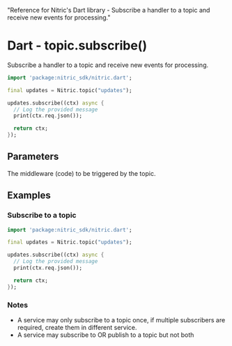   "Reference for Nitric's Dart library - Subscribe a handler to a topic and receive new events for processing."

# Dart - topic.subscribe()

Subscribe a handler to a topic and receive new events for processing.

```dart
import 'package:nitric_sdk/nitric.dart';

final updates = Nitric.topic("updates");

updates.subscribe((ctx) async {
  // Log the provided message
  print(ctx.req.json());

  return ctx;
});
```

## Parameters

<Properties>
  <Property name="handler" required type="MessageHandler">
    The middleware (code) to be triggered by the topic.
  </Property>
</Properties>

## Examples

### Subscribe to a topic

```dart
import 'package:nitric_sdk/nitric.dart';

final updates = Nitric.topic("updates");

updates.subscribe((ctx) async {
  // Log the provided message
  print(ctx.req.json());

  return ctx;
});
```

### Notes

- A service may only subscribe to a topic once, if multiple subscribers are required, create them in different service.
- A service may subscribe to OR publish to a topic but not both
